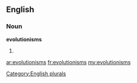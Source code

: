 ==English==

===Noun===
'''evolutionisms'''

# {{plural of|[[evolutionism]]}}

[[Category:English plurals]]

[[ar:evolutionisms]]
[[fr:evolutionisms]]
[[my:evolutionisms]]
